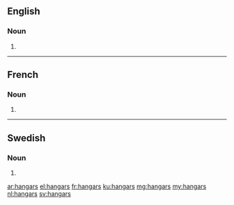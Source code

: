 ==English==

===Noun===
{{head|en|plural}}

# {{plural of|hangar|lang=en}}

----

==French==

===Noun===
{{head|fr|plural|g=?}}

# {{plural of|hangar|lang=fr}}

----

==Swedish==

===Noun===
{{head|sv|noun form}}

# {{sv-noun-form-indef-gen|hangar}}

[[ar:hangars]]
[[el:hangars]]
[[fr:hangars]]
[[ku:hangars]]
[[mg:hangars]]
[[my:hangars]]
[[nl:hangars]]
[[sv:hangars]]